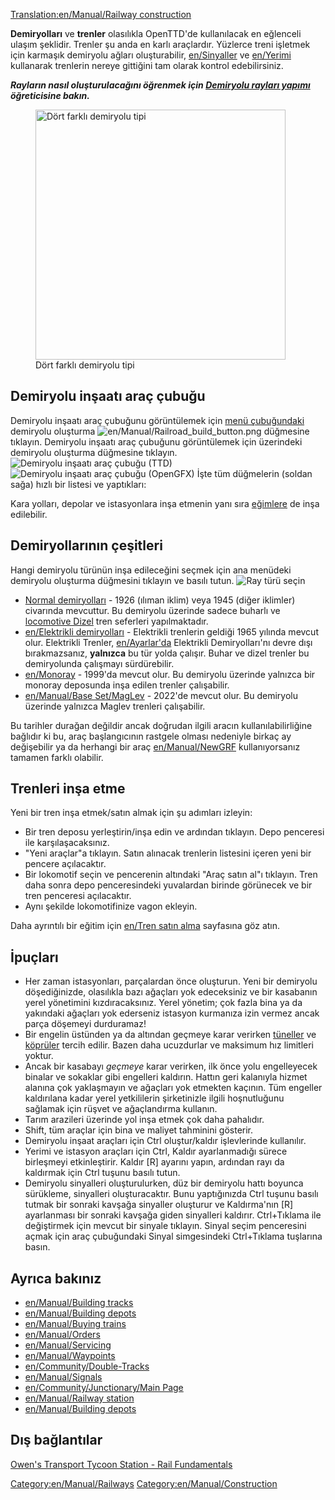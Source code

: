 [[Translation:en/Manual/Railway construction]]
{{tr/Manual/İçindekiler}}

'''Demiryolları''' ve '''trenler''' olasılıkla OpenTTD'de kullanılacak en eğlenceli ulaşım şeklidir. Trenler şu anda en karlı araçlardır. Yüzlerce treni işletmek için karmaşık demiryolu ağları oluşturabilir, [[en/Sinyaller]] ve [[en/Yerimi]] kullanarak trenlerin nereye gittiğini tam olarak kontrol edebilirsiniz.

'''''Rayların nasıl oluşturulacağını öğrenmek için [[en/Manual/Building tracks|Demiryolu rayları yapımı]] öğreticisine bakın.'''''

[[File:en/Manual/4 Types of railway.png|thumb|none|400px|Dört farklı demiryolu tipi]]

==Demiryolu inşaatı araç çubuğu==
Demiryolu inşaatı araç çubuğunu görüntülemek için [[en/Manual/Game interface#the-menu-bar|menü çubuğundaki]] demiryolu oluşturma [[File:en/Manual/Railroad build button.png]] düğmesine tıklayın.
Demiryolu inşaatı araç çubuğunu görüntülemek için üzerindeki demiryolu oluşturma düğmesine tıklayın.
[[File:en/Manual/Railroad ConstructionTTD.png|none|frame|Demiryolu inşaatı araç çubuğu (TTD)]]
[[File:en/Manual/Railroad ConstructionOGFX.png|none|frame|Demiryolu inşaatı araç çubuğu (OpenGFX)]]
İşte tüm düğmelerin (soldan sağa) hızlı bir listesi ve yaptıkları:
{{en/Manual/Railway toolbar overview}}

Kara yolları, depolar ve istasyonlara inşa etmenin yanı sıra [[en/Archive/Manual/Settings/Build on slopes|eğimlere]] de inşa edilebilir.

==Demiryollarının çeşitleri==
Hangi demiryolu türünün inşa edileceğini seçmek için ana menüdeki demiryolu oluşturma düğmesini tıklayın ve basılı tutun.
[[File:en/Manual/Openttd-rail1.png|none|frame|Ray türü seçin]]
* [[en/Manual/Base Set/Railways|Normal demiryolları]] - 1926 (ılıman iklim) veya 1945 (diğer iklimler) civarında mevcuttur. Bu demiryolu üzerinde sadece buharlı ve [https://www.wikipedia.org/wiki/Diesel locomotive Dizel] tren seferleri yapılmaktadır.
* [[en/Elektrikli demiryolları]] - Elektrikli trenlerin geldiği 1965 yılında mevcut olur. Elektrikli Trenler, [[en/Ayarlar'da]] Elektrikli Demiryolları'nı devre dışı bırakmazsanız, '''yalnızca'''  bu tür yolda çalışır. Buhar ve dizel trenler bu demiryolunda çalışmayı sürdürebilir.
* [[en/Monoray]] - 1999'da mevcut olur. Bu demiryolu üzerinde yalnızca bir monoray deposunda inşa edilen trenler çalışabilir.
* [[en/Manual/Base Set/MagLev]] - 2022'de mevcut olur. Bu demiryolu üzerinde yalnızca Maglev trenleri çalışabilir.

Bu tarihler durağan değildir ancak doğrudan ilgili aracın kullanılabilirliğine bağlıdır ki bu, araç başlangıcının rastgele olması nedeniyle birkaç ay değişebilir ya da herhangi bir araç [[en/Manual/NewGRF]] kullanıyorsanız tamamen farklı olabilir.

==Trenleri inşa etme==
Yeni bir tren inşa etmek/satın almak için şu adımları izleyin:
*Bir tren deposu yerleştirin/inşa edin ve ardından tıklayın. Depo penceresi ile karşılaşacaksınız.
*"Yeni araçlar"a tıklayın. Satın alınacak trenlerin listesini içeren yeni bir pencere açılacaktır.
*Bir lokomotif seçin ve pencerenin altındaki "Araç satın al"ı tıklayın. Tren daha sonra depo penceresindeki yuvalardan birinde görünecek ve bir tren penceresi açılacaktır.
* Aynı şekilde lokomotifinize vagon ekleyin.

Daha ayrıntılı bir eğitim için [[en/Tren satın alma]] sayfasına göz atın.

==İpuçları==
* Her zaman istasyonları, parçalardan önce oluşturun. Yeni bir demiryolu döşediğinizde, olasılıkla bazı ağaçları yok edeceksiniz ve bir kasabanın yerel yönetimini kızdıracaksınız. Yerel yönetim; çok fazla bina ya da yakındaki ağaçları yok ederseniz istasyon kurmanıza izin vermez ancak parça döşemeyi durduramaz!
* Bir engelin üstünden ya da altından geçmeye karar verirken [[en/Manual/Tunnels|tüneller]] ve [[en/Manual/Bridges|köprüler]] tercih edilir. Bazen daha ucuzdurlar ve maksimum hız limitleri yoktur.
* Ancak bir kasabayı ''geçmeye'' karar verirken, ilk önce yolu engelleyecek binalar ve sokaklar gibi engelleri kaldırın. Hattın geri kalanıyla hizmet alanına çok yaklaşmayın ve ağaçları yok etmekten kaçının. Tüm engeller kaldırılana kadar yerel yetkililerin şirketinizle ilgili hoşnutluğunu sağlamak için rüşvet ve ağaçlandırma kullanın.
* Tarım arazileri üzerinde yol inşa etmek çok daha pahalıdır.
* Shift, tüm araçlar için bina ve maliyet tahminini gösterir.
* Demiryolu inşaat araçları için Ctrl oluştur/kaldır işlevlerinde kullanılır.
* Yerimi ve istasyon araçları için Ctrl, Kaldır ayarlanmadığı sürece birleşmeyi etkinleştirir. Kaldır [R] ayarını yapın, ardından rayı da kaldırmak için Ctrl tuşunu basılı tutun.
* Demiryolu sinyalleri oluşturulurken, düz bir demiryolu hattı boyunca sürükleme, sinyalleri oluşturacaktır. Bunu yaptığınızda Ctrl tuşunu basılı tutmak bir sonraki kavşağa sinyaller oluşturur ve Kaldırma'nın [R] ayarlanması bir sonraki kavşağa giden sinyalleri kaldırır. Ctrl+Tıklama ile değiştirmek için mevcut bir sinyale tıklayın. Sinyal seçim penceresini açmak için araç çubuğundaki Sinyal simgesindeki Ctrl+Tıklama tuşlarına basın.

==Ayrıca bakınız==
* [[en/Manual/Building tracks]]
* [[en/Manual/Building depots]]
* [[en/Manual/Buying trains]]
* [[en/Manual/Orders]]
* [[en/Manual/Servicing]]
* [[en/Manual/Waypoints]]
* [[en/Community/Double-Tracks]]
* [[en/Manual/Signals]]
* [[en/Community/Junctionary/Main Page]]
* [[en/Manual/Railway station]]
* [[en/Manual/Building depots]]

==Dış bağlantılar==
[http://www.transporttycoon.net/rail Owen's Transport Tycoon Station - Rail Fundamentals]

[[Category:en/Manual/Railways]]
[[Category:en/Manual/Construction]]